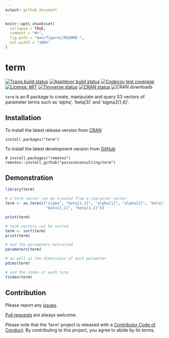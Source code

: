 ```yaml
---
output: github_document
---
```


<!-- README.md is generated from README.Rmd. Please edit that file -->

```r
knitr::opts_chunk$set(
  collapse = TRUE,
  comment = "#>",
  fig.path = "man/figures/README-",
  out.width = "100%"
)
```
# term

<!-- badges: start -->
[![Travis build status](https://travis-ci.com/poissonconsulting/term.svg?branch=master)](https://travis-ci.com/poissonconsulting/term)
[![AppVeyor build status](https://ci.appveyor.com/api/projects/status/github/poissonconsulting/term?branch=master&svg=true)](https://ci.appveyor.com/project/poissonconsulting/term)
[![Codecov test coverage](https://codecov.io/gh/poissonconsulting/term/branch/master/graph/badge.svg)](https://codecov.io/gh/poissonconsulting/term?branch=master)
[![License: MIT](https://img.shields.io/badge/License-MIT-green.svg)](https://opensource.org/licenses/MIT)
[![Tinyverse status](https://tinyverse.netlify.com/badge/term)](https://CRAN.R-project.org/package=term)
[![CRAN status](https://www.r-pkg.org/badges/version/term)](https://cran.r-project.org/package=term)
![CRAN downloads](http://cranlogs.r-pkg.org/badges/term)
<!-- badges: end -->

`term` is an R package to create, manipulate and query S3 vectors of parameter terms 
such as 'alpha', 'beta[3]' and 'sigma2[1,4]'.

## Installation 

To install the latest release version from [CRAN](https://cran.r-project.org)
```
install.packages("term")
```

To install the latest development version from [GitHub](https://github.com/poissonconsulting/term)
```
# install.packages("remotes")
remotes::install_github("poissonconsulting/term")
```

## Demonstration

```r
library(term)

# a term vector can be created from a character vector
term <- as.term(c("sigma", "beta[2,2]", "alpha[1]", "alpha[2]", "beta[1,1]", 
                  "beta[2,1]", "beta[1,2]"))

print(term)

# term vectors can be sorted
term <- sort(term)
print(term)

# and the parameters extracted
parameters(term)

# as well as the dimensions of each parameter
pdims(term)

# and the index of each term
tindex(term)
```

## Contribution

Please report any [issues](https://github.com/poissonconsulting/term/issues).

[Pull requests](https://github.com/poissonconsulting/term/pulls) are always welcome.

Please note that the 'term' project is released with a [Contributor Code of Conduct](https://poissonconsulting.github.io/term/CODE_OF_CONDUCT.html).
By contributing to this project, you agree to abide by its terms.
